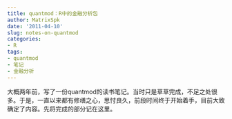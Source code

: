 ```yaml
---
title: quantmod：R中的金融分析包
author: MatrixSpk
date: '2011-04-10'
slug: notes-on-quantmod
categories:
- R
tags:
- quantmod
- 笔记
- 金融分析
---
```

大概两年前，写了一份quantmod的读书笔记。当时只是草草完成，不足之处很多。于是，一直以来都有修缮之心，思忖良久，前段时间终于开始着手，目前大致确定了内容。先将完成的部分记在这里。



